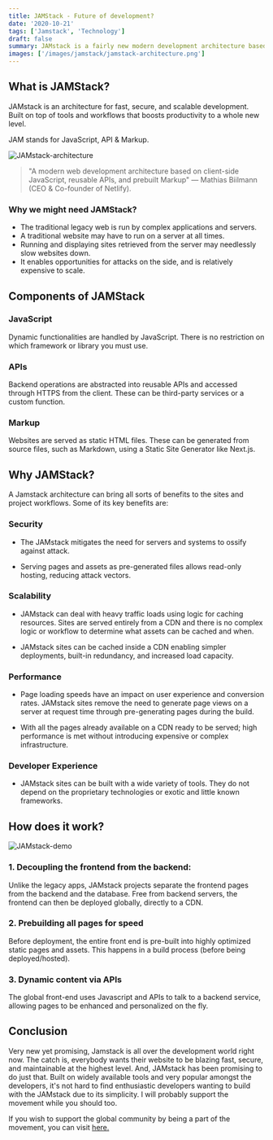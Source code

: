 ```yaml
---
title: JAMStack - Future of development?
date: '2020-10-21'
tags: ['Jamstack', 'Technology']
draft: false
summary: JAMstack is a fairly new modern development architecture based on JavaScript, APIs, and Markup.
images: ['/images/jamstack/jamstack-architecture.png']
---
```


## What is JAMStack?

JAMstack is an architecture for fast, secure, and scalable development. Built on top of tools and workflows that boosts productivity to a whole new level.

JAM stands for JavaScript, API & Markup.

<img src="/images/jamstack/jamstack-architecture.png" alt="JAMstack-architecture" />

> "A modern web development architecture based on client-side JavaScript, reusable APIs, and prebuilt Markup" — Mathias Biilmann (CEO & Co-founder of Netlify).

### Why we might need JAMStack?

- The traditional legacy web is run by complex applications and servers.
- A traditional website may have to run on a server at all times.
- Running and displaying sites retrieved from the server may needlessly slow websites down.
- It enables opportunities for attacks on the side, and is relatively expensive to scale.

## Components of JAMStack

### JavaScript

Dynamic functionalities are handled by JavaScript. There is no restriction on which framework or library you must use.

### APIs

Backend operations are abstracted into reusable APIs and accessed through HTTPS from the client. These can be third-party services or a custom function.

### Markup

Websites are served as static HTML files. These can be generated from source files, such as Markdown, using a Static Site Generator like Next.js.

## Why JAMStack?

A Jamstack architecture can bring all sorts of benefits to the sites and project workflows. Some of its key benefits are:

### Security

- The JAMstack mitigates the need for servers and systems to ossify against attack.

- Serving pages and assets as pre-generated files allows read-only hosting, reducing attack vectors.

### Scalability

- JAMstack can deal with heavy traffic loads using logic for caching resources. Sites are served entirely from a CDN and there is no complex logic or workflow to determine what assets can be cached and when.

- JAMstack sites can be cached inside a CDN enabling simpler deployments, built-in redundancy, and increased load capacity.

### Performance

- Page loading speeds have an impact on user experience and conversion rates. JAMstack sites remove the need to generate page views on a server at request time through pre-generating pages during the build.

- With all the pages already available on a CDN ready to be served; high performance is met without introducing expensive or complex infrastructure.

### Developer Experience

- JAMstack sites can be built with a wide variety of tools. They do not depend on the proprietary technologies or exotic and little known frameworks.

## How does it work?

<img src="/images/jamstack/how-it-works.svg" alt="JAMstack-demo" />

### 1. Decoupling the frontend from the backend:

Unlike the legacy apps, JAMstack projects separate the frontend pages from the backend and the database. Free from backend servers, the frontend can then be deployed globally, directly to a CDN.

### 2. Prebuilding all pages for speed

Before deployment, the entire front end is pre-built into highly optimized static pages and assets. This happens in a build process (before being deployed/hosted).

### 3. Dynamic content via APIs

The global front-end uses Javascript and APIs to talk to a backend service, allowing pages to be enhanced and personalized on the fly.

## Conclusion

Very new yet promising, Jamstack is all over the development world right now. The catch is, everybody wants their website to be blazing fast, secure, and maintainable at the highest level. And, JAMstack has been promising to do just that. Built on widely available tools and very popular amongst the developers, it's not hard to find enthusiastic developers wanting to build with the JAMstack due to its simplicity. I will probably support the movement while you should too.

If you wish to support the global community by being a part of the movement, you can visit [here.](https://jamstack.org/community/)
